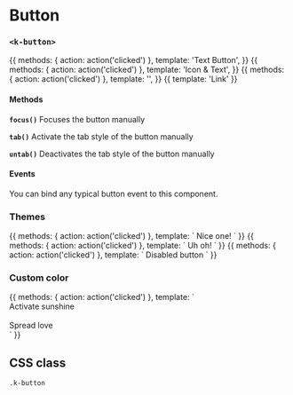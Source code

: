 
<Meta
  title="UI | Navigation / Button"
  component={Button}
  decorator={[Padding]}
/>

# Button
### `<k-button>`

<Preview>
  <Story name="Only Text">
    {{
      methods: {
        action: action('clicked')
      },
      template: '<k-button @click="action">Text Button</k-button>',
    }}
  </Story>
</Preview>

<Preview>
  <Story name="Text and Icon">
    {{
      methods: {
        action: action('clicked')
      },
      template: '<k-button icon="edit" @click="action">Icon & Text</k-button>',
    }}
  </Story>
</Preview>

<Preview>
  <Story name="Only Icon">
    {{
      methods: {
        action: action('clicked')
      },
      template: '<k-button icon="edit" @click="action" />',
    }}
  </Story>
</Preview>

<Preview>
  <Story name="Link">
    {{
      template: '<k-button icon="url" link="https://getkirby.com">Link</k-button>'
    }}
  </Story>
</Preview>


<Props of={Button} />

#### Methods

**`focus()`**
Focuses the button manually

**`tab()`**
Activate the tab style of the button manually

**`untab()`**
Deactivates the tab style of the button manually

#### Events
You can bind any typical button event to this component.


### Themes

<Preview>
  <Story name="Positive">
    {{
      methods: {
        action: action('clicked')
      },
      template: `
        <k-button icon="check" theme="positive" @click="action">
          Nice one!
        </k-button>
      `
    }}
  </Story>
</Preview>

<Preview>
  <Story name="Negative">
    {{
      methods: {
        action: action('clicked')
      },
      template: `
        <k-button icon="trash" theme="negative" @click="action">
          Uh oh!
        </k-button>
      `
    }}
  </Story>
</Preview>

<Preview>
  <Story name="Disabled">
    {{
      methods: {
        action: action('clicked')
      },
      template: `
        <k-button :disabled="true" icon="trash" @click="action">
          Disabled button
        </k-button>
      `
    }}
  </Story>
</Preview>

### Custom color
<Preview>
  <Story name="Custom color">
    {{
      methods: {
        action: action('clicked')
      },
      template: `
        <div>
          <k-button color="yellow" icon="star" @click="action">
            Activate sunshine
          </k-button>
          <br/><br/>
          <k-button color="#ff0000" icon="heart" @click="action">
            Spread love
          </k-button>
        </div>
      `
    }}
  </Story>
</Preview>

## CSS class
`.k-button`
